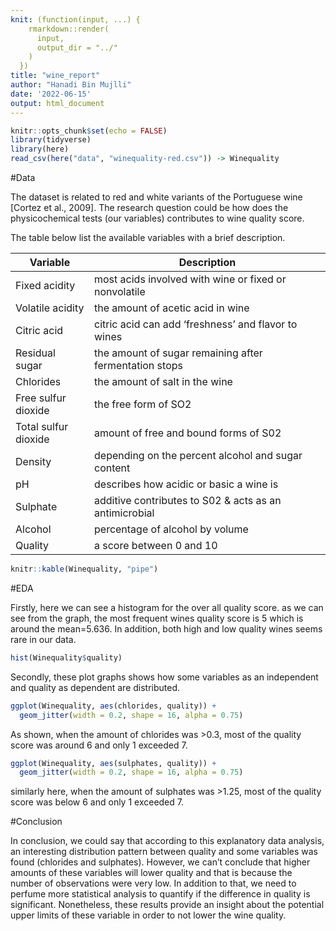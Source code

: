 ```yaml
---
knit: (function(input, ...) {
    rmarkdown::render(
      input,
      output_dir = "../"
    )
  })
title: "wine_report"
author: "Hanadi Bin Mujlli"
date: '2022-06-15'
output: html_document
---
```



```r
knitr::opts_chunk$set(echo = FALSE)
library(tidyverse)
library(here)
read_csv(here("data", "winequality-red.csv")) -> Winequality
```

#Data

The dataset is related to red and white variants of the Portuguese wine [Cortez et al., 2009]. The research question could be how does the physicochemical tests (our variables) contributes to wine quality score.

The table below list the available variables with a brief description.

| Variable           | Description                                            |
| ------------------ | ------------------------------------------------------ |
|Fixed acidity       | most acids involved with wine or fixed or nonvolatile  |
|Volatile acidity    | the amount of acetic acid in wine                      |
|Citric acid         | citric acid can add 'freshness' and flavor to wines    |
|Residual sugar      | the amount of sugar remaining after fermentation stops |
|Chlorides           | the amount of salt in the wine                         |
|Free sulfur dioxide | the free form of SO2                                   |
|Total sulfur dioxide| amount of free and bound forms of S02                  |
|Density             | depending on the percent alcohol and sugar content     |
|pH                  | describes how acidic or basic a wine is                |
|Sulphate            | additive contributes to S02 & acts as an antimicrobial |
|Alcohol             | percentage of alcohol by volume                        |
|Quality             | a score between 0 and 10                               |

```r
knitr::kable(Winequality, "pipe")
```

#EDA

Firstly, here we can see a histogram for the over all quality score.
as we can see from the graph, the most frequent wines quality score is 5 which is around the mean=5.636. In addition, both high and low quality wines seems rare in our data.

```r
hist(Winequality$quality)
```

Secondly, these plot graphs shows how some variables as an independent and quality as dependent are distributed. 

```r
ggplot(Winequality, aes(chlorides, quality)) +
  geom_jitter(width = 0.2, shape = 16, alpha = 0.75)
```
As shown, when the amount of chlorides was >0.3, most of the quality score was around 6 and only 1 exceeded 7.

```r
ggplot(Winequality, aes(sulphates, quality)) +
  geom_jitter(width = 0.2, shape = 16, alpha = 0.75)
```
similarly here, when the amount of sulphates was >1.25, most of the quality score was below 6 and only 1 exceeded 7.


#Conclusion

In conclusion, we could say that according to this explanatory data analysis, an interesting distribution pattern between quality and some variables was found (chlorides and sulphates). However, we can’t conclude that higher amounts of these variables will lower quality and that is because the number of observations were very low. In addition to that, we need to perfume more statistical analysis to quantify if the difference in quality is significant. Nonetheless, these results provide an insight about the potential upper limits of these variable in order to not lower the wine quality.